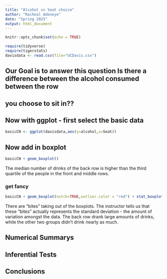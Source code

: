 ```yaml
---
title: "Alcohol vs Seat choice"
author: "Racheal Adeneye"
date: "Spring 2025"
output: html_document
---
```


```r
knitr::opts_chunk$set(echo = TRUE)
```

```r
require(tidyverse)
require(tigerstats)
davisdata <- read.csv(file="UCDavis.csv")
```
## Our Goal is to answer this question Is there a difference between the alcohol consumed between the row
## you choose to sit in??

## Now with ggplot - first select the basic data

```r
basicCN <- ggplot(davisdata,aes(y=alcohol,x=Seat))
```
## Now add in boxplot

```r
basicCN + geom_boxplot()
```

The median number of drinks of the back row is higher than the third quartile of the people in the front and middle rows.
  
### get fancy  

```r
basicCN + geom_boxplot(notch=TRUE,outlier.color = "red") + stat_boxplot(geom ='errorbar') + labs(title="Fancy notch boxplot \n with 2 lines")
```

There are "bites" taking out of the boxplots. The instructor tells us that these "bites" actually represents the standard deviation - the amount of variation amongst the data. The back row drank large amounts of drinks, while the other two groups didn't drink nearly as much.

## Numerical Summarys 

## Inferential Tests

## Conclusions


